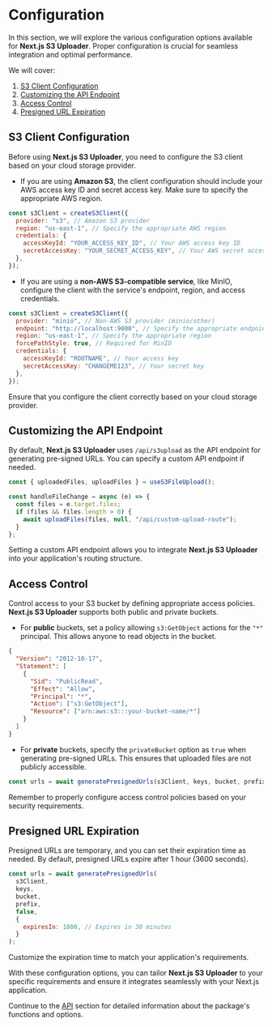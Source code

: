 # Configuration

In this section, we will explore the various configuration options available for **Next.js S3 Uploader**. Proper configuration is crucial for seamless integration and optimal performance.

We will cover:

1. [S3 Client Configuration](#s3-client-configuration)
2. [Customizing the API Endpoint](#customizing-the-api-endpoint)
3. [Access Control](#access-control)
4. [Presigned URL Expiration](#presigned-url-expiration)

## S3 Client Configuration

Before using **Next.js S3 Uploader**, you need to configure the S3 client based on your cloud storage provider.

- If you are using **Amazon S3**, the client configuration should include your AWS access key ID and secret access key. Make sure to specify the appropriate AWS region.

```javascript
const s3Client = createS3Client({
  provider: "s3", // Amazon S3 provider
  region: "us-east-1", // Specify the appropriate AWS region
  credentials: {
    accessKeyId: "YOUR_ACCESS_KEY_ID", // Your AWS access key ID
    secretAccessKey: "YOUR_SECRET_ACCESS_KEY", // Your AWS secret access key
  },
});
```

- If you are using a **non-AWS S3-compatible service**, like MinIO, configure the client with the service's endpoint, region, and access credentials.

```javascript
const s3Client = createS3Client({
  provider: "minio", // Non-AWS S3 provider (minio/other)
  endpoint: "http://localhost:9000", // Specify the appropriate endpoint
  region: "us-east-1", // Specify the appropriate region
  forcePathStyle: true, // Required for MinIO
  credentials: {
    accessKeyId: "ROOTNAME", // Your access key
    secretAccessKey: "CHANGEME123", // Your secret key
  },
});
```

Ensure that you configure the client correctly based on your cloud storage provider.

## Customizing the API Endpoint

By default, **Next.js S3 Uploader** uses `/api/s3upload` as the API endpoint for generating pre-signed URLs. You can specify a custom API endpoint if needed.

```jsx
const { uploadedFiles, uploadFiles } = useS3FileUpload();

const handleFileChange = async (e) => {
  const files = e.target.files;
  if (files && files.length > 0) {
    await uploadFiles(files, null, "/api/custom-upload-route");
  }
};
```

Setting a custom API endpoint allows you to integrate **Next.js S3 Uploader** into your application's routing structure.

## Access Control

Control access to your S3 bucket by defining appropriate access policies. **Next.js S3 Uploader** supports both public and private buckets.

- For **public** buckets, set a policy allowing `s3:GetObject` actions for the `"*"` principal. This allows anyone to read objects in the bucket.

```json
{
  "Version": "2012-10-17",
  "Statement": [
    {
      "Sid": "PublicRead",
      "Effect": "Allow",
      "Principal": "*",
      "Action": ["s3:GetObject"],
      "Resource": ["arn:aws:s3:::your-bucket-name/*"]
    }
  ]
}
```

- For **private** buckets, specify the `privateBucket` option as `true` when generating pre-signed URLs. This ensures that uploaded files are not publicly accessible.

```jsx
const urls = await generatePresignedUrls(s3Client, keys, bucket, prefix, true);
```

Remember to properly configure access control policies based on your security requirements.

## Presigned URL Expiration

Presigned URLs are temporary, and you can set their expiration time as needed. By default, presigned URLs expire after 1 hour (3600 seconds).

```jsx
const urls = await generatePresignedUrls(
  s3Client,
  keys,
  bucket,
  prefix,
  false,
  {
    expiresIn: 1800, // Expires in 30 minutes
  }
);
```

Customize the expiration time to match your application's requirements.

With these configuration options, you can tailor **Next.js S3 Uploader** to your specific requirements and ensure it integrates seamlessly with your Next.js application.

Continue to the [API](/docs/api) section for detailed information about the package's functions and options.
